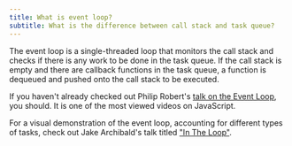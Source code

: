 ```yaml
---
title: What is event loop?
subtitle: What is the difference between call stack and task queue?
---
```


The event loop is a single-threaded loop that monitors the call stack and checks if there is any work to be done in the task queue. If the call stack is empty and there are callback functions in the task queue, a function is dequeued and pushed onto the call stack to be executed.

If you haven't already checked out Philip Robert's [talk on the Event Loop](https://2014.jsconf.eu/speakers/philip-roberts-what-the-heck-is-the-event-loop-anyway.html), you should. It is one of the most viewed videos on JavaScript.

For a visual demonstration of the event loop, accounting for different types of tasks, check out Jake Archibald's talk titled ["In The Loop"](https://www.youtube.com/watch?v=cCOL7MC4Pl0).
